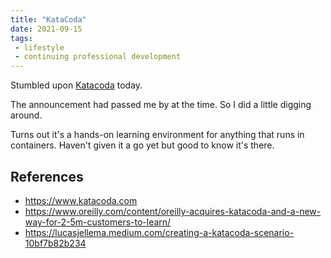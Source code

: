 ```yaml
---
title: "KataCoda"
date: 2021-09-15
tags:
 - lifestyle
 - continuing professional development
---
```


Stumbled upon [Katacoda](https://www.katacoda.com) today.

The announcement had passed me by at the time. So I did a little digging around.

Turns out it's a hands-on learning environment for anything that runs in containers. Haven't given it a go yet but
good to know it's there.

## References

 * https://www.katacoda.com
 * https://www.oreilly.com/content/oreilly-acquires-katacoda-and-a-new-way-for-2-5m-customers-to-learn/
 * https://lucasjellema.medium.com/creating-a-katacoda-scenario-10bf7b82b234